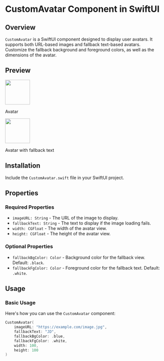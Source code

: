 # CustomAvatar Component in SwiftUI

## Overview

`CustomAvatar` is a SwiftUI component designed to display user avatars. It supports both URL-based images and fallback text-based avatars. Customize the fallback background and foreground colors, as well as the dimensions of the avatar.

## Preview

<div style={{ display: "flex", justifyContent: "center" }}>
  <div style={{ marginRight: "40px" }}>
    <img src="http://localhost:3000/avatar.png" width="80" />
    <p>Avatar</p>
  </div>
  <div>
    <img src="http://localhost:3000/avatarFallback.png" width="80" />
    <p>Avatar with fallback text</p>
  </div>
</div>

## Installation

Include the `CustomAvatar.swift` file in your SwiftUI project.

## Properties

### Required Properties

- `imageURL: String` - The URL of the image to display.
- `fallbackText: String` - The text to display if the image loading fails.
- `width: CGFloat` - The width of the avatar view.
- `height: CGFloat` - The height of the avatar view.

### Optional Properties

- `fallbackBgColor: Color` - Background color for the fallback view. Default: `.black`.
- `fallbackFgColor: Color` - Foreground color for the fallback text. Default: `.white`.

## Usage

### Basic Usage

Here's how you can use the `CustomAvatar` component:

```swift
CustomAvatar(
    imageURL: "https://example.com/image.jpg",
    fallbackText: "JD",
    fallbackBgColor: .blue,
    fallbackFgColor: .white,
    width: 100,
    height: 100
)
```
